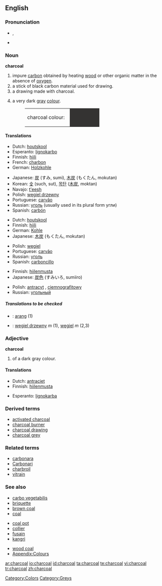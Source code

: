 {{wikipedia}}
==English==

===Pronunciation===
*{{IPA|/ˈtʃɑ:.kəʊl/}}, {{SAMPA|/"tSA:k@Ul/}}
*{{audio|en-us-charcoal.ogg|Audio (US)}}

===Noun===
'''charcoal'''

# impure [[carbon]] obtained by heating [[wood]] or other organic matter in the absence of [[oxygen]].
# a stick of black carbon material used for drawing.
# a drawing made with charcoal.
# {{colour}} a very dark [[gray]] [[colour]].
#:<table><tr><td>charcoal colour: &nbsp;</td><td bgcolor="#343332" width="80">&nbsp; </td></tr></table>

====Translations====
{{trans-top|heated matter}}
*Dutch: [[houtskool]] {{m}}
*Esperanto: [[lignokarbo]]
*Finnish: [[hiili]]
*French: [[charbon]] {{m}}
*German: [[Holzkohle]] {{f}}
{{trans-mid}}
*Japanese: [[炭]] (すみ, sumi), [[木炭]] (もくたん, mokutan)
*Korean: [[숯]] (such, sut), [[목탄]] ([[木炭]], moktan)
*Navajo:  [[t'eesh]]
*Polish: [[węgiel drzewny]] {{m}}
*Portuguese: [[carvão]] {{m}}
*Russian: [[уголь]] {{m}} (usually used in its plural form угли)
*Spanish: [[carbón]] {{m}}
{{trans-bottom}}

{{trans-top|drawing material}}
*Dutch: [[houtskool]] {{m}}
*Finnish: [[hiili]]
*German: [[Kohle]] {{f}}
*Japanese: [[木炭]] (もくたん, mokutan)
{{trans-mid}}
*Polish: [[węgiel]] {{m}}
*Portuguese: [[carvão]] {{m}}
*Russian: [[уголь]] {{m}}
*Spanish: [[carboncillo]] {{m}}
{{trans-bottom}}

{{trans-top|drawing}}
{{trans-mid}}
{{trans-bottom}}

{{trans-top|colour}}
*Finnish: [[hiilenmusta]]
*Japanese: [[炭]][[色]] (すみいろ, sumiiro)
{{trans-mid}}
*Polish: [[antracyt]] {{m}}, [[ciemnografitowy]] {{m}}
*Russian: [[угольный]]
{{trans-bottom}}

=====Translations to be checked=====
{{checktrans}}
<!--Remove this section once all of the translations below have been moved into the tables above.-->

*{{ttbc|Indonesian}}: [[arang]] (1)
*{{ttbc|Polish}}: [[węgiel drzewny]] ''m'' (1), [[węgiel]] ''m'' (2,3)

===Adjective===
'''charcoal'''

# {{colour}} of a dark gray colour.

====Translations====
{{trans-top|colour}}
*Dutch: [[antraciet]]
*Finnish: [[hiilenmusta]]
{{trans-mid}}
*Esperanto: [[lignokarba]]
{{trans-bottom}}

===Derived terms===
*[[activated charcoal]]
*[[charcoal burner]]
*[[charcoal drawing]]
*[[charcoal grey]]

===Related terms===
*[[carbonara]]
*[[Carbonari]]
*[[charbroil]]
*[[vitrain]]

===See also===
{{top3}}
*[[carbo vegetabilis]]
*[[briquette]]
*[[brown coal]]
*[[coal]]
{{mid3}}
*[[coal pot]]
*[[collier]]
*[[fusain]]
*[[kangri]]
{{mid3}}
*[[wood coal]]
*[[Wiktionary_Appendix:Colours|Appendix:Colours]]
{{bottom}}

[[Category:Colors]]
[[Category:Greys]]

[[ar:charcoal]]
[[io:charcoal]]
[[id:charcoal]]
[[ta:charcoal]]
[[te:charcoal]]
[[vi:charcoal]]
[[tr:charcoal]]
[[zh:charcoal]]
